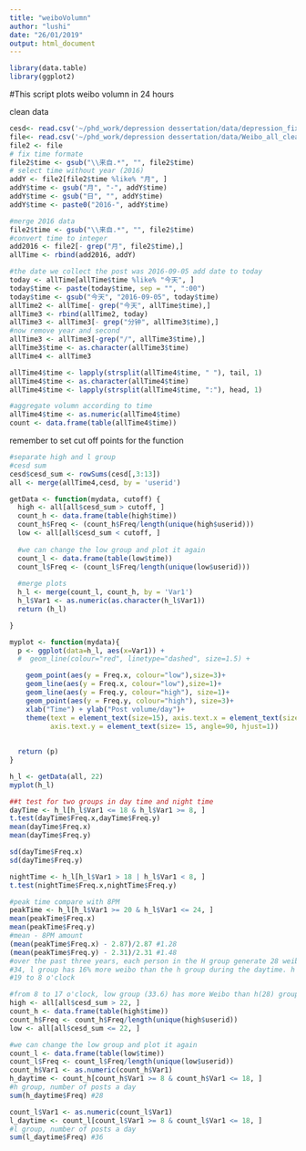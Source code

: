 ```yaml
---
title: "weiboVolumn"
author: "lushi"
date: "26/01/2019"
output: html_document
---
```


```r
library(data.table)
library(ggplot2)

```


#This script plots weibo volumn in 24 hours

clean data
```r
cesd<- read.csv('~/phd_work/depression dessertation/data/depression_fix_nohis.csv')
file<- read.csv('~/phd_work/depression dessertation/data/Weibo_all_clean2.csv') 
file2 <- file
# fix time formate
file2$time <- gsub("\\来自.*", "", file2$time)
# select time without year (2016)
addY <- file2[file2$time %like% "月", ]
addY$time <- gsub("月", "-", addY$time)
addY$time <- gsub("日", "", addY$time)
addY$time <- paste0("2016-", addY$time)

#merge 2016 data
file2$time <- gsub("\\来自.*", "", file2$time)
#convert time to integer
add2016 <- file2[- grep("月", file2$time),]
allTime <- rbind(add2016, addY)

#the date we collect the post was 2016-09-05 add date to today
today <- allTime[allTime$time %like% "今天", ]
today$time <- paste(today$time, sep = "", ":00")
today$time <- gsub("今天", "2016-09-05", today$time)  
allTime2 <- allTime[- grep("今天", allTime$time),]
allTime3 <- rbind(allTime2, today)
allTime3 <- allTime3[- grep("分钟", allTime3$time),]
#now remove year and second
allTime3 <- allTime3[-grep("/", allTime3$time),]
allTime3$time <- as.character(allTime3$time)
allTime4 <- allTime3

allTime4$time <- lapply(strsplit(allTime4$time, " "), tail, 1)
allTime4$time <- as.character(allTime4$time)
allTime4$time <- lapply(strsplit(allTime4$time, ":"), head, 1)

#aggregate volumn according to time
allTime4$time <- as.numeric(allTime4$time)
count <- data.frame(table(allTime4$time))

```

remember to set cut off points for the function
```r

#separate high and l group
#cesd sum
cesd$cesd_sum <- rowSums(cesd[,3:13])
all <- merge(allTime4,cesd, by = 'userid')

getData <- function(mydata, cutoff) {
  high <- all[all$cesd_sum > cutoff, ]
  count_h <- data.frame(table(high$time))
  count_h$Freq <- (count_h$Freq/length(unique(high$userid)))
  low <- all[all$cesd_sum < cutoff, ]
  
  #we can change the low group and plot it again 
  count_l <- data.frame(table(low$time))
  count_l$Freq <- (count_l$Freq/length(unique(low$userid)))
  
  #merge plots
  h_l <- merge(count_l, count_h, by = 'Var1')
  h_l$Var1 <- as.numeric(as.character(h_l$Var1))
  return (h_l)

}

myplot <- function(mydata){
  p <- ggplot(data=h_l, aes(x=Var1)) + 
  #  geom_line(colour="red", linetype="dashed", size=1.5) + 

    geom_point(aes(y = Freq.x, colour="low"),size=3)+
    geom_line(aes(y = Freq.x, colour="low"),size=1)+
    geom_line(aes(y = Freq.y, colour="high"), size=1)+
    geom_point(aes(y = Freq.y, colour="high"), size=3)+
    xlab("Time") + ylab("Post volume/day")+
    theme(text = element_text(size=15), axis.text.x = element_text(size= 15, angle=90, hjust=1),
          axis.text.y = element_text(size= 15, angle=90, hjust=1))
    
  
  return (p)
}

h_l <- getData(all, 22)
myplot(h_l)

##t test for two groups in day time and night time
dayTime <- h_l[h_l$Var1 <= 18 & h_l$Var1 >= 8, ] 
t.test(dayTime$Freq.x,dayTime$Freq.y)
mean(dayTime$Freq.x)
mean(dayTime$Freq.y)

sd(dayTime$Freq.x)
sd(dayTime$Freq.y)

nightTime <- h_l[h_l$Var1 > 18 | h_l$Var1 < 8, ] 
t.test(nightTime$Freq.x,nightTime$Freq.y)

#peak time compare with 8PM
peakTime <- h_l[h_l$Var1 >= 20 & h_l$Var1 <= 24, ] 
mean(peakTime$Freq.x)
mean(peakTime$Freq.y)
#mean - 8PM amount
(mean(peakTime$Freq.x) - 2.87)/2.87 #1.28
(mean(peakTime$Freq.y) - 2.31)/2.31 #1.48
#over the past three years, each person in the H group generate 28 weibo at day time, whereas, each person in the l group generate 
#34, l group has 16% more weibo than the h group during the daytime. h group generate similar amount of weibo as with l group from 
#19 to 8 o'clock

#from 8 to 17 o'clock, low group (33.6) has more Weibo than h(28) group 
high <- all[all$cesd_sum > 22, ]
count_h <- data.frame(table(high$time))
count_h$Freq <- count_h$Freq/length(unique(high$userid))
low <- all[all$cesd_sum <= 22, ]

#we can change the low group and plot it again 
count_l <- data.frame(table(low$time))
count_l$Freq <- count_l$Freq/length(unique(low$userid))
count_h$Var1 <- as.numeric(count_h$Var1)
h_daytime <- count_h[count_h$Var1 >= 8 & count_h$Var1 <= 18, ]
#h group, number of posts a day
sum(h_daytime$Freq) #28

count_l$Var1 <- as.numeric(count_l$Var1)
l_daytime <- count_l[count_l$Var1 >= 8 & count_l$Var1 <= 18, ]
#l group, number of posts a day
sum(l_daytime$Freq) #36

```

